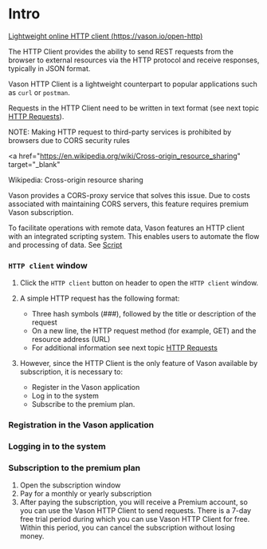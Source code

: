 # Intro

[Lightweight online HTTP client (https://vason.io/open-http)](https://vason.io/open-http)

The HTTP Client provides the ability to send REST requests from the browser to external resources via the HTTP protocol
and receive responses, typically in JSON format.

Vason HTTP Client is a lightweight counterpart to popular applications such as `curl` or `postman`.

Requests in the HTTP Client need to be written in text format (see next topic [HTTP Requests](/documentation/HTTP%20client%20and%20automation/HTTP%20Requests)).

NOTE: Making HTTP request to third-party services is prohibited by browsers due to CORS security rules

<a
  href="https://en.wikipedia.org/wiki/Cross-origin_resource_sharing"
  target="_blank"
>
  Wikipedia: Cross-origin resource sharing
</a>

Vason provides a CORS-proxy service that solves this issue.
Due to costs associated with maintaining CORS servers, this feature requires premium Vason subscription.

To facilitate operations with remote data, Vason features an HTTP client with an integrated scripting system.
This enables users to automate the flow and processing of data. See [Script](/documentation/HTTP%20client%20and%20automation/Script)

### `HTTP client` window


<ThemedImg alt="Lightweight online HTTP client" name="HTTP_client" />

1. Click the `HTTP client` button on header to open the `HTTP client` window.

2. A simple HTTP request has the following format:

   - Three hash symbols (###), followed by the title or description of the request
   - On a new line, the HTTP request method (for example, GET) and the resource address (URL)
   - For additional information see next topic [HTTP Requests](/documentation/HTTP%20client%20and%20automation/HTTP%20Requests)

3. However, since the HTTP Client is the only feature of Vason available by subscription, it is necessary to:
   - Register in the Vason application
   - Log in to the system
   - Subscribe to the premium plan.

### Registration in the Vason application

<ThemedImg name="Register" />

### Logging in to the system

<ThemedImg name="Login" />

### Subscription to the premium plan

1. Open the subscription window
2. Pay for a monthly or yearly subscription
3. After paying the subscription, you will receive a Premium account,
   so you can use the Vason HTTP Client to send requests.
   There is a 7-day free trial period during which you can use Vason HTTP Client for free.
   Within this period, you can cancel the subscription without losing money.

<ThemedImg name="Manage_subscriptions" />

<ThemedImg alt="Manage subscriptions" name="Subscriptions" />

<ThemedImg name="Premium" />
